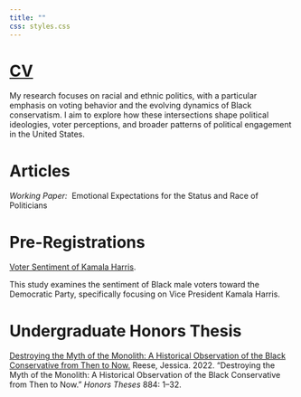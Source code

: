 ```yaml
---
title: ""
css: styles.css
---
```


# [CV](https://gvpt.umd.edu/sites/gvpt.umd.edu/files/cv/CV%20-%20Jessica%20Reese.pdf)

My research focuses on racial and ethnic politics, with a particular emphasis on voting behavior and the evolving dynamics of Black conservatism. I aim to explore how these intersections shape political ideologies, voter perceptions, and broader patterns of political engagement in the United States.

# Articles

*Working Paper:*  Emotional Expectations for the Status and Race of Politicians

# Pre-Registrations

[Voter Sentiment of Kamala Harris](https://doi.org/10.17605/OSF.IO/EHN94).

This study examines the sentiment of Black male voters toward the Democratic Party, specifically focusing on Vice President Kamala Harris.

# Undergraduate Honors Thesis

[Destroying the Myth of the Monolith: A Historical Observation of the Black Conservative from Then to Now.](https://aquila.usm.edu/cgi/viewcontent.cgi?article=1874&context=honors_theses) Reese, Jessica. 2022. “Destroying the Myth of the Monolith: A Historical Observation of the Black Conservative from Then to Now.” *Honors Theses* 884: 1–32.
